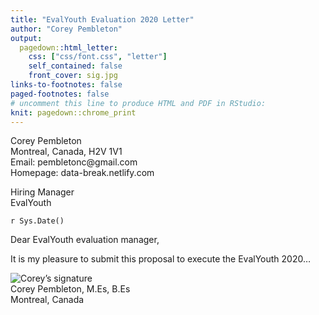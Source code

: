 ```yaml
---
title: "EvalYouth Evaluation 2020 Letter"
author: "Corey Pembleton"
output:
  pagedown::html_letter:
    css: ["css/font.css", "letter"]
    self_contained: false
    front_cover: sig.jpg
links-to-footnotes: false
paged-footnotes: false
# uncomment this line to produce HTML and PDF in RStudio:
knit: pagedown::chrome_print
---
```



::: from  
Corey Pembleton   
Montreal, Canada, H2V 1V1   
Email: pembletonc@gmail.com   
Homepage: data-break.netlify.com
:::


Hiring Manager  
EvalYouth

::: date
`r Sys.Date()`
:::

Dear EvalYouth evaluation manager,

It is my pleasure to submit this proposal to execute the EvalYouth 2020...






![Corey's signature](signature.png)  
Corey Pembleton, M.Es, B.Es   
Montreal, Canada

